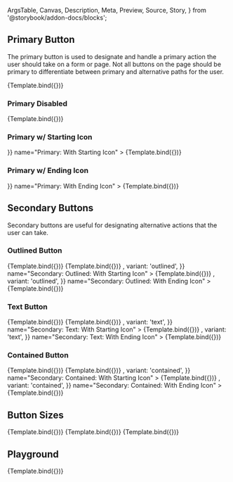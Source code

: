 <!-- @prettier -->

  ArgsTable,
  Canvas,
  Description,
  Meta,
  Preview,
  Source,
  Story,
} from '@storybook/addon-docs/blocks';



<Meta argTypes={argTypes} component={Button} title="Atoms/Button" />

<Description of={Button} />

## Primary Button

The primary button is used to designate and handle a primary action the user
should take on a form or page. Not all buttons on the page should be primary to
differentiate between primary and alternative paths for the user.

<Canvas>
  <Story args={{ children: 'Click me', color: 'primary' }} name="Primary">
    {Template.bind({})}
  </Story>
</Canvas>

### Primary Disabled

<Canvas>
  <Story
    args={{ children: 'Disabled', color: 'primary', disabled: true }}
    name="Primary: Disabled"
  >
    {Template.bind({})}
  </Story>
</Canvas>

### Primary w/ Starting Icon

<Canvas>
  <Story
    args={{ children: 'Click me', color: 'primary', startIcon: <Plus /> }}
    name="Primary: With Starting Icon"
  >
    {Template.bind({})}
  </Story>
</Canvas>

### Primary w/ Ending Icon

<Canvas>
  <Story
    args={{ children: 'Click me', color: 'primary', endIcon: <Plus /> }}
    name="Primary: With Ending Icon"
  >
    {Template.bind({})}
  </Story>
</Canvas>

## Secondary Buttons

Secondary buttons are useful for designating alternative actions that the user
can take.

### Outlined Button

<Canvas>
  <Story
    args={{ children: 'Click me', color: 'secondary', variant: 'outlined' }}
    name="Secondary: Outlined"
  >
    {Template.bind({})}
  </Story>
</Canvas>

<Canvas>
  <Story
    args={{
      children: 'Disabled',
      color: 'secondary',
      disabled: true,
      variant: 'outlined',
    }}
    name="Secondary: Outlined: Disabled"
  >
    {Template.bind({})}
  </Story>
</Canvas>

<Canvas>
  <Story
    args={{
      children: 'Starting Icon',
      color: 'secondary',
      startIcon: <Plus />,
      variant: 'outlined',
    }}
    name="Secondary: Outlined: With Starting Icon"
  >
    {Template.bind({})}
  </Story>
</Canvas>

<Canvas>
  <Story
    args={{
      children: 'Ending Icon',
      color: 'secondary',
      endIcon: <Plus />,
      variant: 'outlined',
    }}
    name="Secondary: Outlined: With Ending Icon"
  >
    {Template.bind({})}
  </Story>
</Canvas>

### Text Button

<Canvas>
  <Story
    args={{ children: 'Click me', color: 'secondary', variant: 'text' }}
    name="Secondary: Text"
  >
    {Template.bind({})}
  </Story>
</Canvas>

<Canvas>
  <Story
    args={{
      children: 'Disabled',
      color: 'secondary',
      disabled: true,
      variant: 'text',
    }}
    name="Secondary: Text: Disabled"
  >
    {Template.bind({})}
  </Story>
</Canvas>

<Canvas>
  <Story
    args={{
      children: 'Starting Icon',
      color: 'secondary',
      startIcon: <PlusCircleOutline />,
      variant: 'text',
    }}
    name="Secondary: Text: With Starting Icon"
  >
    {Template.bind({})}
  </Story>
</Canvas>

<Canvas>
  <Story
    args={{
      children: 'Ending Icon',
      color: 'secondary',
      endIcon: <PlusCircleOutline />,
      variant: 'text',
    }}
    name="Secondary: Text: With Ending Icon"
  >
    {Template.bind({})}
  </Story>
</Canvas>

### Contained Button

<Canvas>
  <Story
    args={{ children: 'Click me', color: 'secondary', variant: 'contained' }}
    name="Secondary: Contained"
  >
    {Template.bind({})}
  </Story>
</Canvas>

<Canvas>
  <Story
    args={{
      children: 'Disabled',
      color: 'secondary',
      disabled: true,
      variant: 'contained',
    }}
    name="Secondary: Contained: Disabled"
  >
    {Template.bind({})}
  </Story>
</Canvas>

<Canvas>
  <Story
    args={{
      children: 'Starting Icon',
      color: 'secondary',
      startIcon: <Plus />,
      variant: 'contained',
    }}
    name="Secondary: Contained: With Starting Icon"
  >
    {Template.bind({})}
  </Story>
</Canvas>

<Canvas>
  <Story
    args={{
      children: 'Ending Icon',
      color: 'secondary',
      endIcon: <Plus />,
      variant: 'contained',
    }}
    name="Secondary: Contained: With Ending Icon"
  >
    {Template.bind({})}
  </Story>
</Canvas>

## Button Sizes

<Canvas>
  <Story
    args={{
      children: 'Small',
      color: 'primary',
      size: 'small',
      variant: 'outlined',
    }}
    name="Size: Small"
  >
    {Template.bind({})}
  </Story>
</Canvas>

<Canvas>
  <Story
    args={{
      children: 'Medium',
      color: 'primary',
      size: 'medium',
      variant: 'outlined',
    }}
    name="Size: Medium"
  >
    {Template.bind({})}
  </Story>
</Canvas>

<Canvas>
  <Story
    args={{
      children: 'Large',
      color: 'primary',
      size: 'large',
      variant: 'outlined',
    }}
    name="Size: Large"
  >
    {Template.bind({})}
  </Story>
</Canvas>

## Playground

<Canvas isColumn>
  <Source language="jsx" story="Playground" />
  <Story
    args={{
      children: 'Click me',
      color: 'primary',
      disabled: false,
      variant: 'outlined',
    }}
    name="Playground"
  >
    {Template.bind({})}
  </Story>
  <ArgsTable story="Playground" />
</Canvas>
